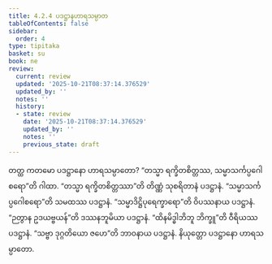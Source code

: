 ```yaml
---
title: 4.2.4 ပဒဋ္ဌာနဟာရသမ္ပာတ
tableOfContents: false
sidebar:
  order: 4
type: tipitaka
basket: su
book: ne
review:
  current: review
  updated: '2025-10-21T08:37:14.376529'
  updated_by: ''
  notes: ''
  history:
  - state: review
    date: '2025-10-21T08:37:14.376529'
    updated_by: ''
    notes: ''
    previous_state: draft
---
```



<DynamicBreadcrumb />


<ReviewStatus review={frontmatter.review} showDetails={true} />

<HypothesisAnnotation frontmatter={frontmatter} />

<Division number="66" book="ne" e="ch" v="27" p="86">

<Paragraph number="500" book="ne">
တတ္ထ ကတမော ပဒဋ္ဌာနော ဟာရသမ္ပာတော?
</Paragraph>

<Paragraph number="501" book="ne">
“တသ္မာ ရက္ခိတစိတ္တဿ, သမ္မာသင်္ကပ္ပဂေါစရော”တိ ဂါထာ. “တသ္မာ ရက္ခိတစိတ္တဿာ”တိ တိဏ္ဏံ သုစရိတာနံ ပဒဋ္ဌာနံ. “သမ္မာသင်္ကပ္ပဂေါစရော”တိ သမထဿ ပဒဋ္ဌာနံ. “သမ္မာဒိဋ္ဌိပုရေက္ခာရော”တိ ဝိပဿနာယ ပဒဋ္ဌာနံ. “ဉတွာန ဥဒယဗ္ဗယန်”တိ ဒဿနဘူမိယာ ပဒဋ္ဌာနံ. “ထိနမိဒ္ဓါဘိဘူ ဘိက္ခူ”တိ ဝီရိယဿ ပဒဋ္ဌာနံ. “သဗ္ဗာ ဒုဂ္ဂတိယော ဇဟေ”တိ ဘာဝနာယ ပဒဋ္ဌာနံ.

</Paragraph>
</Division>

<Paragraph number="502" type="center" book="ne">
နိယုတ္တော ပဒဋ္ဌာနော ဟာရသမ္ပာတော.
</Paragraph>